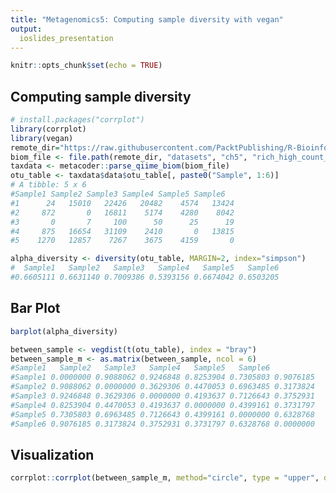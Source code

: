 ```yaml
---
title: "Metagenomics5: Computing sample diversity with vegan"
output:
  ioslides_presentation
---
```


```r
knitr::opts_chunk$set(echo = TRUE)
```

## Computing sample diversity 

```r

# install.packages("corrplot")
library(corrplot)
library(vegan)
remote_dir="https://raw.githubusercontent.com/PacktPublishing/R-Bioinformatics-Cookbook/master"
biom_file <- file.path(remote_dir, "datasets", "ch5", "rich_high_count_otu.biom")
taxdata <- metacoder::parse_qiime_biom(biom_file)
otu_table <- taxdata$data$otu_table[, paste0("Sample", 1:6)]
# A tibble: 5 x 6
#Sample1 Sample2 Sample3 Sample4 Sample5 Sample6
#1      24   15010   22426   20482    4574   13424
#2     872       0   16811    5174    4280    8042
#3       0       7     100      50      25      19
#4     875   16654   31109    2410       0   13815
#5    1270   12857    7267    3675    4159       0

alpha_diversity <- diversity(otu_table, MARGIN=2, index="simpson")
#  Sample1   Sample2   Sample3   Sample4   Sample5   Sample6 
#0.6605111 0.6631140 0.7009386 0.5393156 0.6674042 0.6503205 
```


## Bar Plot

```r
barplot(alpha_diversity)

between_sample <- vegdist(t(otu_table), index = "bray")
between_sample_m <- as.matrix(between_sample, ncol = 6)
#Sample1   Sample2   Sample3   Sample4   Sample5   Sample6
#Sample1 0.0000000 0.9088062 0.9246848 0.8253904 0.7305803 0.9076185
#Sample2 0.9088062 0.0000000 0.3629306 0.4470053 0.6963485 0.3173824
#Sample3 0.9246848 0.3629306 0.0000000 0.4193637 0.7126643 0.3752931
#Sample4 0.8253904 0.4470053 0.4193637 0.0000000 0.4399161 0.3731797
#Sample5 0.7305803 0.6963485 0.7126643 0.4399161 0.0000000 0.6328768
#Sample6 0.9076185 0.3173824 0.3752931 0.3731797 0.6328768 0.0000000

```


## Visualization

```r
corrplot::corrplot(between_sample_m, method="circle", type = "upper", diag = FALSE )
```

